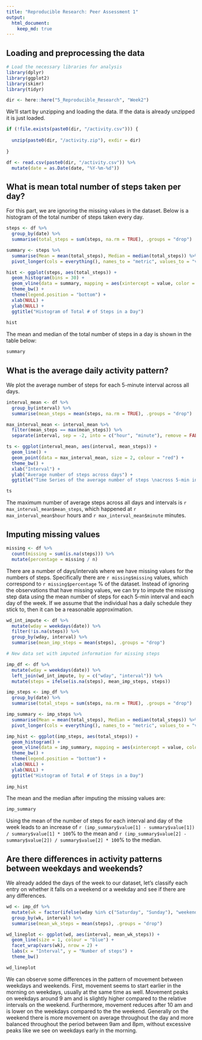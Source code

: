 ```yaml
---
title: "Reproducible Research: Peer Assessment 1"
output: 
  html_document:
    keep_md: true
---
```



## Loading and preprocessing the data

```r

# Load the necessary libraries for analysis
library(dplyr)
library(ggplot2)
library(skimr)
library(tidyr)

dir <- here::here("5_Reproducible_Research", "Week2")

```

We'll start by unzipping and loading the data. If the data is already unzipped it is just loaded.

```r

if (!file.exists(paste0(dir, "/activity.csv"))) {
  
  unzip(paste0(dir, "/activity.zip"), exdir = dir)
  
}

df <- read.csv(paste0(dir, "/activity.csv")) %>%
  mutate(date = as.Date(date, "%Y-%m-%d"))

```


## What is mean total number of steps taken per day?

For this part, we are ignoring the missing values in the dataset. Below is a histogram of the total number of steps taken every day.

```r

steps <- df %>% 
  group_by(date) %>% 
  summarise(total_steps = sum(steps, na.rm = TRUE), .groups = "drop")

summary <- steps %>% 
  summarise(Mean = mean(total_steps), Median = median(total_steps)) %>% 
  pivot_longer(cols = everything(), names_to = "metric", values_to = "value")

hist <- ggplot(steps, aes(total_steps)) + 
  geom_histogram(bins = 30) + 
  geom_vline(data = summary, mapping = aes(xintercept = value, color = metric), size = 1, show.legend = TRUE) + 
  theme_bw() + 
  theme(legend.position = "bottom") + 
  xlab(NULL) + 
  ylab(NULL) + 
  ggtitle("Histogram of Total # of Steps in a Day")
  
hist

```

The mean and median of the total number of steps in a day is shown in the table below:

```r

summary

```

## What is the average daily activity pattern?

We plot the average number of steps for each 5-minute interval across all days.

```r

interval_mean <- df %>% 
  group_by(interval) %>% 
  summarise(mean_steps = mean(steps, na.rm = TRUE), .groups = "drop")

max_interval_mean <- interval_mean %>% 
  filter(mean_steps == max(mean_steps)) %>% 
  separate(interval, sep = -2, into = c("hour", "minute"), remove = FALSE)

ts <- ggplot(interval_mean, aes(interval, mean_steps)) + 
  geom_line() + 
  geom_point(data = max_interval_mean, size = 2, colour = "red") + 
  theme_bw() + 
  xlab("Interval") + 
  ylab("Average number of steps across days") + 
  ggtitle("Time Series of the average number of steps \nacross 5-min intervals")

ts

```

The maximum number of average steps across all days and intervals is `r max_interval_mean$mean_steps`, which happened at `r max_interval_mean$hour` hours and `r max_interval_mean$minute` minutes.

## Imputing missing values

```r

missing <- df %>% 
  count(missing = sum(is.na(steps))) %>% 
  mutate(percentage = missing / n)


```

There are a number of days/intervals where we have missing values for the numbers of steps. Specifically there are `r missing$missing` values, which correspond to `r missing$percentage` % of the dataset. Instead of ignoring the observations that have missing values, we can try to impute the missing step data using the mean number of steps for each 5-min interval and each day of the week. If we assume that the individual has a daily schedule they stick to, then it can be a reasonable approximation.

```r

wd_int_impute <- df %>% 
  mutate(wday = weekdays(date)) %>% 
  filter(!is.na(steps)) %>% 
  group_by(wday, interval) %>% 
  summarise(mean_imp_steps = mean(steps), .groups = "drop") 

# New data set with imputed information for missing steps

imp_df <- df %>%
  mutate(wday = weekdays(date)) %>%
  left_join(wd_int_impute, by = c("wday", "interval")) %>%
  mutate(steps = ifelse(is.na(steps), mean_imp_steps, steps))

```


```r

imp_steps <- imp_df %>% 
  group_by(date) %>% 
  summarise(total_steps = sum(steps, na.rm = TRUE), .groups = "drop")

imp_summary <- imp_steps %>% 
  summarise(Mean = mean(total_steps), Median = median(total_steps)) %>% 
  pivot_longer(cols = everything(), names_to = "metric", values_to = "value")

imp_hist <- ggplot(imp_steps, aes(total_steps)) + 
  geom_histogram() + 
  geom_vline(data = imp_summary, mapping = aes(xintercept = value, color = metric), size = 1, show.legend = TRUE) + 
  theme_bw() + 
  theme(legend.position = "bottom") + 
  xlab(NULL) + 
  ylab(NULL) + 
  ggtitle("Histogram of Total # of Steps in a Day")
  
imp_hist

```

The mean and the median after imputing the missing values are: 

```r

imp_summary

```

Using the mean of the number of steps for each interval and day of the week leads to an increase of `r (imp_summary$value[1] - summary$value[1]) / summary$value[1] * 100 `% to the mean and `r (imp_summary$value[2] - summary$value[2]) / summary$value[2] * 100`% to the median.  

## Are there differences in activity patterns between weekdays and weekends?

We already added the days of the week to our dataset, let's classify each entry on whether it falls on a weekend or a weekday and see if there are any differences.

```r

wd <- imp_df %>% 
  mutate(wk = factor(ifelse(wday %in% c("Saturday", "Sunday"), "weekend", "weekday"))) %>% 
  group_by(wk, interval) %>% 
  summarise(mean_wk_steps = mean(steps), .groups = "drop")

wd_lineplot <- ggplot(wd, aes(interval, mean_wk_steps)) + 
  geom_line(size = 1, colour = "blue") + 
  facet_wrap(vars(wk), nrow = 2) + 
  labs(x = "Interval", y = "Number of steps") + 
  theme_bw()

wd_lineplot

```

We can observe some differences in the pattern of movement between weekdays and weekends. First, movement seems to start earlier in the morning on weekdays, usually at the same time as well. Movement peaks on weekdays around 9 am and is slightly higher compared to the relative intervals on the weekend. Furthermore, movement reduces after 10 am and is lower on the weekdays compared to the the weekend. Generally on the weekend there is more movement on average throughout the day and more balanced throughout the period between 9am and 8pm, without excessive peaks like we see on weekdays early in the morning.  

